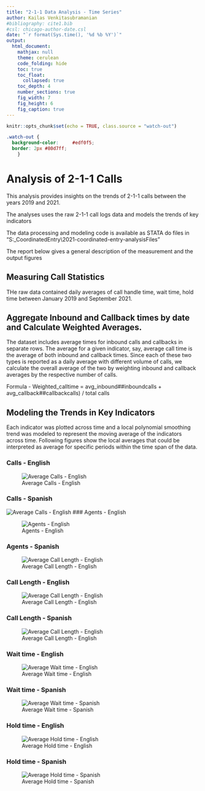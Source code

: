 ```yaml
---
title: "2-1-1 Data Analysis - Time Series"
author: Kailas Venkitasubramanian
#bibliography: cite1.bib
#csl: chicago-author-date.csl
date: "`r format(Sys.time(), '%d %b %Y')`"
output:
  html_document:
    mathjax: null 
    theme: cerulean 
    code_folding: hide
    toc: true
    toc_float: 
      collapsed: true
    toc_depth: 4
    number_sections: true
    fig_width: 7
    fig_height: 6
    fig_caption: true
---
```


```r
knitr::opts_chunk$set(echo = TRUE, class.source = "watch-out")
```

```css
.watch-out {
  background-color: 	#edf0f5;
  border: 2px #80d7ff;
    }
```

<style>
    pre {
        border: 0;
    }
</style>

# Analysis of 2-1-1 Calls 

This analysis provides insights on the trends of 2-1-1 calls between the years 2019 and 2021.

The analyses uses the raw 2-1-1 call logs data and models the trends of key indicators


The data processing and modeling code is available as STATA do files in 
"S:\CHHS\MYDEPT\PRIVATE\Thomas_CoordinatedEntry\2021-coordinated-entry-analysis\Analysis\Do Files"

The report below gives a general description of the measurement and the output figures 


## Measuring Call Statistics

THe raw data contained daily averages of call handle time, wait time, hold time between 
January 2019 and September 2021.

## Aggregate Inbound and Callback times by date and Calculate Weighted Averages. 

The dataset includes average times for inbound calls and callbacks in separate rows. 
The average for a given indicator, say, average call time is the average of both inbound
and callback times. Since each of these two types is reported as a daily average with
different volume of calls, we calculate the overall average of the two by 
weighting inbound and callback averages by the respective number of calls. 

Formula -  Weighted_calltime = avg_inbound##inboundcalls + avg_callback##callbackcalls) / total calls

## Modeling the Trends in Key Indicators

Each indicator was plotted across time and a local polynomial smoothing trend was modeled to represent the moving average of the indicators across time. Following figures show the local averages that could be interpreted as average for specific periods within the time span of the data.

### Calls - English

![Average Calls - English](Figures/calls1.png)

### Calls - Spanish

![Average Calls - English](Figures/calls2.png)
### Agents - English

![Agents - English](Figures/agentcount1.png)

### Agents - Spanish


![Average Call Length - English](Figures/agentcount2.png)

### Call Length - English

![Average Call Length - English](Figures/wt_avg_handle_11.png)

### Call Length - Spanish

![Average Call Length - English](Figures/wt_avg_handle_12.png)

### Wait time - English

![Average Wait time - English](Figures/wt_avg_wait_11.png)



### Wait time - Spanish

![Average Wait time - Spanish](Figures/wt_avg_wait_12.png)



### Hold time - English

![Average Hold time - English](Figures/wt_avg_hold_11.png)



### Hold time - Spanish

![Average Hold time - Spanish](Figures/wt_avg_hold_12.png)


